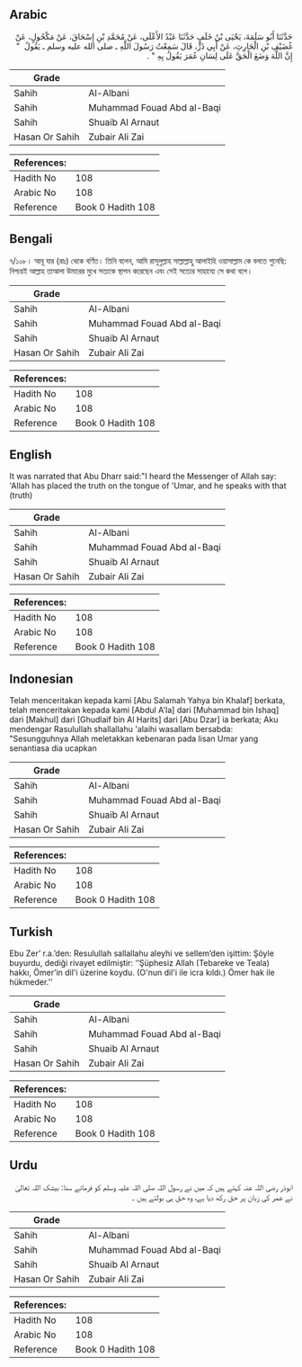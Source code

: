 ## Arabic


<div dir="rtl" lang="ar" style={{fontSize:'larger',backgroundColor:'#f8f9fa',padding:20}}>
حَدَّثَنَا أَبُو سَلَمَةَ، يَحْيَى بْنُ خَلَفٍ حَدَّثَنَا عَبْدُ الأَعْلَى، عَنْ مُحَمَّدِ بْنِ إِسْحَاقَ، عَنْ مَكْحُولٍ، عَنْ غُضَيْفِ بْنِ الْحَارِثِ، عَنْ أَبِي ذَرٍّ، قَالَ سَمِعْتُ رَسُولَ اللَّهِ ـ صلى الله عليه وسلم ـ يَقُولُ ‏ "‏ إِنَّ اللَّهَ وَضَعَ الْحَقَّ عَلَى لِسَانِ عُمَرَ يَقُولُ بِهِ ‏"‏ ‏.‏
</div>
<div style={{backgroundColor:'#f8f9fa',padding:20, marginBottom: 10}}><table> <thead> <tr> <th>Grade</th> <th></th> </tr> </thead> <tbody> <tr><td>Sahih</td><td>Al-Albani</td></tr><tr><td>Sahih</td><td>Muhammad Fouad Abd al-Baqi</td></tr><tr><td>Sahih</td><td>Shuaib Al Arnaut</td></tr><tr><td>Hasan Or Sahih</td><td>Zubair Ali Zai</td></tr></tbody></table><table> <thead> <tr> <th>References:</th> <th></th> </tr> </thead> <tbody><tr><td>Hadith No</td><td>108</td></tr><tr><td>Arabic No</td><td>108</td></tr><tr><td>Reference</td><td>Book 0 Hadith 108</td></tr></tbody></table></div>

## Bengali


<div dir="ltr" lang="bn" style={{fontSize:'larger',backgroundColor:'#f8f9fa',padding:20}}>
৭/১০৮। আবূ যার (রাঃ) থেকে বর্ণিত। তিনি বলেন, আমি রাসূলুল্লাহ সাল্লাল্লাহু আলাইহি ওয়াসাল্লাম কে বলতে শুনেছি: নিশ্চয়ই আল্লাহ তাআলা উমারের মুখে সত্যকে স্থাপন করেছেন এবং সেই সত্যের সাহায্যে সে কথা বলে।
</div>
<div style={{backgroundColor:'#f8f9fa',padding:20, marginBottom: 10}}><table> <thead> <tr> <th>Grade</th> <th></th> </tr> </thead> <tbody> <tr><td>Sahih</td><td>Al-Albani</td></tr><tr><td>Sahih</td><td>Muhammad Fouad Abd al-Baqi</td></tr><tr><td>Sahih</td><td>Shuaib Al Arnaut</td></tr><tr><td>Hasan Or Sahih</td><td>Zubair Ali Zai</td></tr></tbody></table><table> <thead> <tr> <th>References:</th> <th></th> </tr> </thead> <tbody><tr><td>Hadith No</td><td>108</td></tr><tr><td>Arabic No</td><td>108</td></tr><tr><td>Reference</td><td>Book 0 Hadith 108</td></tr></tbody></table></div>

## English


<div dir="ltr" lang="en" style={{fontSize:'larger',backgroundColor:'#f8f9fa',padding:20}}>
It was narrated that Abu Dharr said:"I heard the Messenger of Allah say: 'Allah has placed the truth on the tongue of 'Umar, and he speaks with that (truth)
</div>
<div style={{backgroundColor:'#f8f9fa',padding:20, marginBottom: 10}}><table> <thead> <tr> <th>Grade</th> <th></th> </tr> </thead> <tbody> <tr><td>Sahih</td><td>Al-Albani</td></tr><tr><td>Sahih</td><td>Muhammad Fouad Abd al-Baqi</td></tr><tr><td>Sahih</td><td>Shuaib Al Arnaut</td></tr><tr><td>Hasan Or Sahih</td><td>Zubair Ali Zai</td></tr></tbody></table><table> <thead> <tr> <th>References:</th> <th></th> </tr> </thead> <tbody><tr><td>Hadith No</td><td>108</td></tr><tr><td>Arabic No</td><td>108</td></tr><tr><td>Reference</td><td>Book 0 Hadith 108</td></tr></tbody></table></div>

## Indonesian


<div dir="ltr" lang="id" style={{fontSize:'larger',backgroundColor:'#f8f9fa',padding:20}}>
Telah menceritakan kepada kami [Abu Salamah Yahya bin Khalaf] berkata, telah menceritakan kepada kami [Abdul A'la] dari [Muhammad bin Ishaq] dari [Makhul] dari [Ghudlaif bin Al Harits] dari [Abu Dzar] ia berkata; Aku mendengar Rasulullah shallallahu 'alaihi wasallam bersabda: "Sesungguhnya Allah meletakkan kebenaran pada lisan Umar yang senantiasa dia ucapkan
</div>
<div style={{backgroundColor:'#f8f9fa',padding:20, marginBottom: 10}}><table> <thead> <tr> <th>Grade</th> <th></th> </tr> </thead> <tbody> <tr><td>Sahih</td><td>Al-Albani</td></tr><tr><td>Sahih</td><td>Muhammad Fouad Abd al-Baqi</td></tr><tr><td>Sahih</td><td>Shuaib Al Arnaut</td></tr><tr><td>Hasan Or Sahih</td><td>Zubair Ali Zai</td></tr></tbody></table><table> <thead> <tr> <th>References:</th> <th></th> </tr> </thead> <tbody><tr><td>Hadith No</td><td>108</td></tr><tr><td>Arabic No</td><td>108</td></tr><tr><td>Reference</td><td>Book 0 Hadith 108</td></tr></tbody></table></div>

## Turkish


<div dir="ltr" lang="tr" style={{fontSize:'larger',backgroundColor:'#f8f9fa',padding:20}}>
Ebu Zer’ r.a.’den: Resulullah sallallahu aleyhi ve sellem’den işittim: Şöyle buyurdu, dediği rivayet edilmiştir: ‘’Şüphesiz Allah (Tebareke ve Teala) hakkı, Ömer’in dil'i üzerine koydu. (O'nun dil'i ile icra kıldı.) Ömer hak ile hükmeder.’’
</div>
<div style={{backgroundColor:'#f8f9fa',padding:20, marginBottom: 10}}><table> <thead> <tr> <th>Grade</th> <th></th> </tr> </thead> <tbody> <tr><td>Sahih</td><td>Al-Albani</td></tr><tr><td>Sahih</td><td>Muhammad Fouad Abd al-Baqi</td></tr><tr><td>Sahih</td><td>Shuaib Al Arnaut</td></tr><tr><td>Hasan Or Sahih</td><td>Zubair Ali Zai</td></tr></tbody></table><table> <thead> <tr> <th>References:</th> <th></th> </tr> </thead> <tbody><tr><td>Hadith No</td><td>108</td></tr><tr><td>Arabic No</td><td>108</td></tr><tr><td>Reference</td><td>Book 0 Hadith 108</td></tr></tbody></table></div>

## Urdu


<div dir="rtl" lang="ur" style={{fontSize:'larger',backgroundColor:'#f8f9fa',padding:20}}>
ابوذر رضی اللہ عنہ کہتے ہیں کہ میں نے رسول اللہ صلی اللہ علیہ وسلم کو فرماتے سنا: بیشک اللہ تعالیٰ نے عمر کی زبان پر حق رکھ دیا ہے، وہ حق ہی بولتے ہیں ۔
</div>
<div style={{backgroundColor:'#f8f9fa',padding:20, marginBottom: 10}}><table> <thead> <tr> <th>Grade</th> <th></th> </tr> </thead> <tbody> <tr><td>Sahih</td><td>Al-Albani</td></tr><tr><td>Sahih</td><td>Muhammad Fouad Abd al-Baqi</td></tr><tr><td>Sahih</td><td>Shuaib Al Arnaut</td></tr><tr><td>Hasan Or Sahih</td><td>Zubair Ali Zai</td></tr></tbody></table><table> <thead> <tr> <th>References:</th> <th></th> </tr> </thead> <tbody><tr><td>Hadith No</td><td>108</td></tr><tr><td>Arabic No</td><td>108</td></tr><tr><td>Reference</td><td>Book 0 Hadith 108</td></tr></tbody></table></div>
